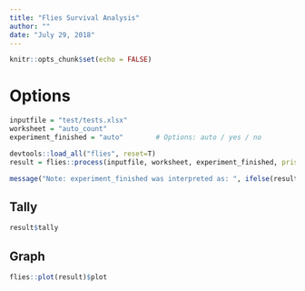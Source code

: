 ```yaml
---
title: "Flies Survival Analysis"
author: ""
date: "July 29, 2018"
---
```


```r
knitr::opts_chunk$set(echo = FALSE)
```

# Options
```r
inputfile = "test/tests.xlsx"
worksheet = "auto_count"
experiment_finished = "auto"        # Options: auto / yes / no
```

```r
devtools::load_all("flies", reset=T)
result = flies::process(inputfile, worksheet, experiment_finished, prism=T)
```

```r
message("Note: experiment_finished was interpreted as: ", ifelse(result$experiment_finished, "yes", "no"))
```

## Tally

```r
result$tally
```

## Graph
```r
flies::plot(result)$plot
```
